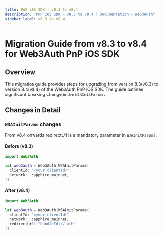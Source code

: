 ```yaml
---
title: PnP iOS SDK - v8.3 to v8.4
description: "PnP iOS SDK - v8.3 to v8.4 | Documentation - Web3Auth"
sidebar_label: v8.3 to v8.4
---
```



# Migration Guide from v8.3 to v8.4 for Web3Auth PnP iOS SDK

## Overview

This migration guide provides steps for upgrading from version 8.3(v8.3) to version 8.4(v8.4) of the
Web3Auth PnP iOS SDK. The guide outlines significant breaking change in the `W3AInitParams`.

## Changes in Detail

### `W3AInitParams` changes

From v8.4 onwards redirectUrl is a mandatory parameter in `W3AInitParams`.

#### Before (v8.3)

```swift title="Usage"
import Web3Auth

let web3auth = Web3Auth(W3AInitParams(
  clientId: "<your clientId>",
  network: .sapphire_mainnet,
))
```

#### After (v8.4)

```swift title="Usage"
import Web3Auth

let web3auth = Web3Auth(W3AInitParams(
  clientId: "<your clientId>",
  network: .sapphire_mainnet,
  redirectUrl: "bundleId://auth"
))
```
